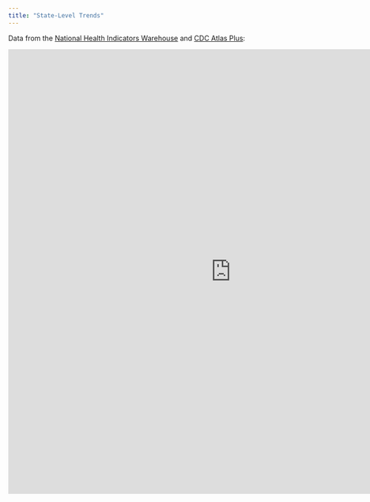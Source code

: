 ```yaml
---
title: "State-Level Trends"
---
```


Data from the <a href = "https://www.healthindicators.gov/">National Health Indicators Warehouse</a> and <a href = "https://gis.cdc.gov/grasp/nchhstpatlas/main.html">CDC Atlas Plus</a>:

<iframe src=" https://rdportman.shinyapps.io/app1/" style="border: none; width: 900px; height: 900px"></iframe>
